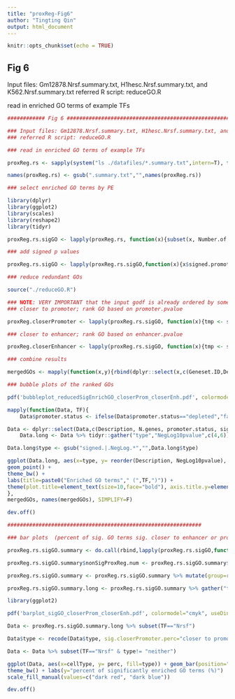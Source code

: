 ```yaml
---
title: "proxReg-Fig6"
author: "Tingting Qin"
output: html_document
---
```


```r
knitr::opts_chunk$set(echo = TRUE)
```

## Fig 6

Input files: Gm12878.Nrsf.summary.txt, H1hesc.Nrsf.summary.txt, and K562.Nrsf.summary.txt
referred R script: reduceGO.R

read in enriched GO terms of example TFs

```r
############ Fig 6 ####################################################

### Input files: Gm12878.Nrsf.summary.txt, H1hesc.Nrsf.summary.txt, and K562.Nrsf.summary.txt ###
### referred R script: reduceGO.R

### read in enriched GO terms of example TFs

proxReg.rs <- sapply(system("ls ./datafiles/*.summary.txt",intern=T), function(x){read.table(x, header=T,sep="\t",stringsAsFactors=F)}, simplify=F)

names(proxReg.rs) <- gsub(".summary.txt","",names(proxReg.rs))

### select enriched GO terms by PE

library(dplyr)
library(ggplot2)
library(scales)
library(reshape2)
library(tidyr)

proxReg.rs.sigGO <- lapply(proxReg.rs, function(x){subset(x, Number.of.Genes < 1000 & enrich.status == "enriched" & enrich.fdr < 0.05)})

### add signed p values

proxReg.rs.sigGO <- lapply(proxReg.rs.sigGO,function(x){x$signed.promoter.NegLog10pvalue = ifelse(x$promoter.status=="enriched",1,-1)*(-log10(x$promoter.pvalue)); x$signed.enhancer.NegLog10pvalue = ifelse(x$enhancer.status=="closer",1,-1)*(-log10(x$enhancer.pvalue)); x})

### reduce redundant GOs

source("./reduceGO.R")

### NOTE: VERY IMPORTANT that the input godf is already ordered by some value, like FDR, rank, etc
### closer to promoter; rank GO based on promoter.pvalue

proxReg.closerPromoter <- lapply(proxReg.rs.sigGO, function(x){tmp <- subset(x,(promoter.fdr < 0.05 & promoter.status == "enriched")) %>% arrange(promoter.pvalue) %>% dplyr::rename(N.genes= Number.of.Genes); if(nrow(tmp) > 5){reduce_GO(tmp)}else{tmp}})

### closer to enhancer; rank GO based on enhancer.pvalue

proxReg.closerEnhancer <- lapply(proxReg.rs.sigGO, function(x){tmp <- subset(x,(enhancer.fdr < 0.05 & enhancer.status == "closer")) %>% arrange(enhancer.pvalue) %>% dplyr::rename(N.genes= Number.of.Genes); if(nrow(tmp) > 5){reduce_GO(tmp)}else{tmp}})

### combine results

mergedGOs <- mapply(function(x,y){rbind(dplyr::select(x,c(Geneset.ID,Description,N.genes,promoter.status:signed.enhancer.NegLog10pvalue)),dplyr::select(y, c(Geneset.ID,Description,N.genes,promoter.status:signed.enhancer.NegLog10pvalue)))},proxReg.closerPromoter,proxReg.closerEnhancer, SIMPLIFY=F)

### bubble plots of the ranked GOs

pdf('bubbleplot_reducedSigEnrichGO_closerProm_closerEnh.pdf', colormodel="cmyk", useDingbats=FALSE, width=11)

mapply(function(Data, TF){
	Data$promoter.status <- ifelse(Data$promoter.status=="depleted","farther","closer")

Data <- dplyr::select(Data,c(Description, N.genes, promoter.status, signed.promoter.NegLog10pvalue, enhancer.status, signed.enhancer.NegLog10pvalue))
	Data.long <- Data %>% tidyr::gather("type","NegLog10pvalue",c(4,6))

Data.long$type <- gsub("signed.|.NegLog.*","",Data.long$type)

ggplot(Data.long, aes(x=type, y= reorder(Description, NegLog10pvalue), color=NegLog10pvalue,size=N.genes)) +
geom_point() +
theme_bw() +
labs(title=paste0("Enriched GO terms"," (",TF,")")) +
theme(plot.title=element_text(size=10,face="bold"), axis.title.y=element_blank(), axis.text.y=element_text(size=12, color="black"), axis.text.x = element_text(size=12, angle=45,hjust=1, color="black"), strip.text.x=element_text(size=10,face= "bold"), legend.title=element_text(size=10),legend.text=element_text(size=10), plot.margin=unit(c(1,4,1,4),"cm"), panel.border=element_rect(colour="black", fill=NA, size=1)) + scale_colour_gradient(low="blue", high="red")
},
mergedGOs, names(mergedGOs), SIMPLIFY=F)

dev.off()

##############################################################

### bar plots  (percent of sig. GO terms sig. closer to enhancer or promoters)

proxReg.rs.sigGO.summary <- do.call(rbind,lapply(proxReg.rs.sigGO,function(x){data.frame(sig.closerPromoter.num=nrow(subset(x,promoter.fdr < 0.05 & promoter.status=="enriched")),sig.closerEnhancer.num=nrow(subset(x,enhancer.fdr < 0.05 & enhancer.status=="closer")),total.num=nrow(x),stringsAsFactors=F)}))

proxReg.rs.sigGO.summary$nonSigProxReg.num <- proxReg.rs.sigGO.summary$total.num - proxReg.rs.sigGO.summary$sig.closerPromoter.num - proxReg.rs.sigGO.summary$sig.closerEnhancer.num

proxReg.rs.sigGO.summary <- proxReg.rs.sigGO.summary %>% mutate(group=rownames(proxReg.rs.sigGO.summary),sig.closerPromoter.perc=sig.closerPromoter.num/total.num*100,sig.closerEnhancer.perc=sig.closerEnhancer.num/total.num*100, nonSig.perc=nonSigProxReg.num/total.num*100)

proxReg.rs.sigGO.summary.long <- proxReg.rs.sigGO.summary %>% gather("type","perc",c(6:8)) %>% mutate(cellType=gsub("\\..*","",group),TF=gsub(".*\\.","",group))

library(ggplot2)

pdf('barplot_sigGO_closerProm_closerEnh.pdf', colormodel="cmyk", useDingbats=FALSE)

Data <- proxReg.rs.sigGO.summary.long %>% subset(TF=="Nrsf")

Data$type <- recode(Data$type, sig.closerPromoter.perc="closer to promoters",sig.closerEnhancer.perc="closer to enrhancers",nonSig.perc="neither")

Data <- Data %>% subset(TF=="Nrsf" & type!= "neither")

ggplot(Data, aes(x=cellType, y= perc, fill=type)) + geom_bar(position="dodge", stat="identity") +
theme_bw() + labs(y="percent of significantly enriched GO terms (%)")  + theme(axis.title.y= element_text(size=12, color="black"), axis.text.y=element_text(size=12, color="black"), axis.title.x=element_blank(), axis.text.x = element_text(size=12, angle=45,hjust=1, color="black"), legend.title=element_blank(),legend.text=element_text(size=12), legend.position="top",legend.direction="horizontal", plot.margin=unit(c(2,4,2,4),"cm"))+
scale_fill_manual(values=c("dark red", "dark blue"))

dev.off()

```